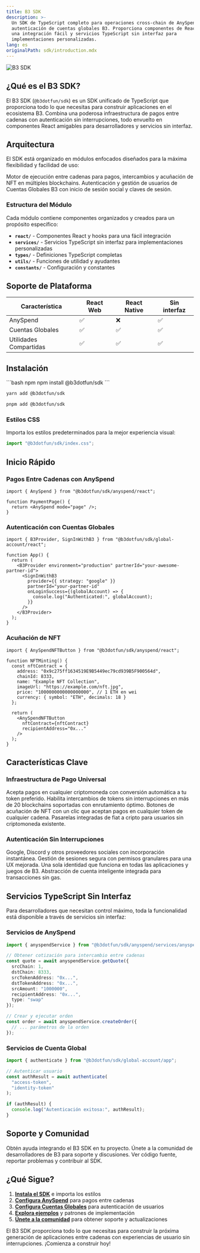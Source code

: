 ```yaml
---
title: B3 SDK
description: >-
  Un SDK de TypeScript completo para operaciones cross-chain de AnySpend y
  autenticación de cuentas globales B3. Proporciona componentes de React para
  una integración fácil y servicios TypeScript sin interfaz para
  implementaciones personalizadas.
lang: es
originalPath: sdk/introduction.mdx
---
```

<img src="/images/b3-banner.png" alt="B3 SDK" className="w-full rounded-xl" />

## ¿Qué es el B3 SDK?

El B3 SDK (`@b3dotfun/sdk`) es un SDK unificado de TypeScript que proporciona todo lo que necesitas para construir aplicaciones en el ecosistema B3. Combina una poderosa infraestructura de pagos entre cadenas con autenticación sin interrupciones, todo envuelto en componentes React amigables para desarrolladores y servicios sin interfaz.

## Arquitectura

El SDK está organizado en módulos enfocados diseñados para la máxima flexibilidad y facilidad de uso:

<CardGroup cols={2}>
<Card title="Módulo AnySpend" icon="arrows-right-left" href="/anyspend/introduction">
  Motor de ejecución entre cadenas para pagos, intercambios y acuñación de NFT en múltiples blockchains.
</Card>

<Card title="Módulo de Cuenta Global" icon="user" href="/sdk/global-account/introduction">
  Autenticación y gestión de usuarios de Cuentas Globales B3 con inicio de sesión social y claves de sesión.
</Card>

</CardGroup>

### Estructura del Módulo

Cada módulo contiene componentes organizados y creados para un propósito específico:

- **`react/`** - Componentes React y hooks para una fácil integración
- **`services/`** - Servicios TypeScript sin interfaz para implementaciones personalizadas
- **`types/`** - Definiciones TypeScript completas
- **`utils/`** - Funciones de utilidad y ayudantes
- **`constants/`** - Configuración y constantes

## Soporte de Plataforma

| Característica      | React Web | React Native | Sin interfaz |
|---------------------|-----------|--------------|--------------|
| AnySpend            | ✅         | ❌            | ✅            |
| Cuentas Globales    | ✅         | ✅            | ✅            |
| Utilidades Compartidas | ✅         | ✅            | ✅            |

## Instalación

<CodeGroup>
```bash npm
npm install @b3dotfun/sdk
```

```bash yarn
yarn add @b3dotfun/sdk
```

```bash pnpm
pnpm add @b3dotfun/sdk
```
</CodeGroup>

### Estilos CSS

Importa los estilos predeterminados para la mejor experiencia visual:

```typescript
import "@b3dotfun/sdk/index.css";
```

## Inicio Rápido

### Pagos Entre Cadenas con AnySpend

```tsx
import { AnySpend } from "@b3dotfun/sdk/anyspend/react";

function PaymentPage() {
  return <AnySpend mode="page" />;
}
```

### Autenticación con Cuentas Globales

```tsx
import { B3Provider, SignInWithB3 } from "@b3dotfun/sdk/global-account/react";

function App() {
  return (
    <B3Provider environment="production" partnerId="your-awesome-partner-id">
      <SignInWithB3
        provider={{ strategy: "google" }}
        partnerId="your-partner-id"
        onLoginSuccess={(globalAccount) => {
          console.log("Authenticated:", globalAccount);
        }}
      />
    </B3Provider>
  );
}
```

### Acuñación de NFT

```tsx
import { AnySpendNFTButton } from "@b3dotfun/sdk/anyspend/react";

function NFTMinting() {
  const nftContract = {
    address: "0x9c275ff1634519E9B5449ec79cd939B5F900564d",
    chainId: 8333,
    name: "Example NFT Collection",
    imageUrl: "https://example.com/nft.jpg",
    price: "1000000000000000000", // 1 ETH en wei
    currency: { symbol: "ETH", decimals: 18 }
  };

  return (
    <AnySpendNFTButton
      nftContract={nftContract}
      recipientAddress="0x..."
    />
  );
}
```

## Características Clave

### Infraestructura de Pago Universal

<CardGroup cols={2}>
<Card title="Pagos con Cualquier Token" icon="coins">
  Acepta pagos en cualquier criptomoneda con conversión automática a tu token preferido.
</Card>

<Card title="Intercambios Entre Cadenas" icon="arrow-right-arrow-left">
  Habilita intercambios de tokens sin interrupciones en más de 20 blockchains soportadas con enrutamiento óptimo.
</Card>

<Card title="Acuñación de NFT" icon="image">
  Botones de acuñación de NFT con un clic que aceptan pagos en cualquier token de cualquier cadena.
</Card>

<Card title="Pasarelas Fiat" icon="credit-card">
  Pasarelas integradas de fiat a cripto para usuarios sin criptomoneda existente.
</Card>
</CardGroup>

### Autenticación Sin Interrupciones

<CardGroup cols={2}>
<Card title="Inicio de Sesión Social" icon="users">
  Google, Discord y otros proveedores sociales con incorporación instantánea.
</Card>

<Card title="Claves de Sesión" icon="key">
  Gestión de sesiones segura con permisos granulares para una UX mejorada.
</Card>

<Card title="Identidad Multiplataforma" icon="globe">
  Una sola identidad que funciona en todas las aplicaciones y juegos de B3.
</Card>

<Card title="Cuentas Inteligentes" icon="wallet">
  Abstracción de cuenta inteligente integrada para transacciones sin gas.
</Card>
</CardGroup>

## Servicios TypeScript Sin Interfaz

Para desarrolladores que necesitan control máximo, toda la funcionalidad está disponible a través de servicios sin interfaz:

### Servicios de AnySpend

```typescript
import { anyspendService } from "@b3dotfun/sdk/anyspend/services/anyspend";

// Obtener cotización para intercambio entre cadenas
const quote = await anyspendService.getQuote({
  srcChain: 1,
  dstChain: 8333,
  srcTokenAddress: "0x...",
  dstTokenAddress: "0x...",
  srcAmount: "1000000",
  recipientAddress: "0x...",
  type: "swap"
});

// Crear y ejecutar orden
const order = await anyspendService.createOrder({
  // ... parámetros de la orden
});
```

### Servicios de Cuenta Global

```typescript
import { authenticate } from "@b3dotfun/sdk/global-account/app";

// Autenticar usuario
const authResult = await authenticate(
  "access-token",
  "identity-token"
);

if (authResult) {
  console.log("Autenticación exitosa:", authResult);
}
```

## Soporte y Comunidad

<CardGroup cols={3}>
<Card title="Soporte para Desarrolladores" icon="handshake" href="https://b3builders.typeform.com/bsmntdevelopers">
  Obtén ayuda integrando el B3 SDK en tu proyecto.
</Card>

<Card title="Comunidad en Discord" icon="discord" href="https://discord.gg/b3dotfun">
  Únete a la comunidad de desarrolladores de B3 para soporte y discusiones.
</Card>

<Card title="GitHub" icon="github" href="https://github.com/b3-fun/b3">
  Ver código fuente, reportar problemas y contribuir al SDK.
</Card>
</CardGroup>

## ¿Qué Sigue?

1. **[Instala el SDK](#installation)** e importa los estilos
2. **[Configura AnySpend](/anyspend/introduction)** para pagos entre cadenas
3. **[Configura Cuentas Globales](/sdk/global-account/authentication)** para autenticación de usuarios
4. **[Explora ejemplos](/anyspend/examples)** y patrones de implementación
5. **[Únete a la comunidad](https://discord.gg/b3dotfun)** para obtener soporte y actualizaciones

El B3 SDK proporciona todo lo que necesitas para construir la próxima generación de aplicaciones entre cadenas con experiencias de usuario sin interrupciones. ¡Comienza a construir hoy!
